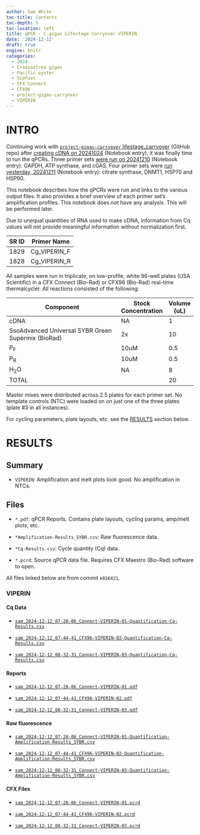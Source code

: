```yaml
---
author: Sam White
toc-title: Contents
toc-depth: 5
toc-location: left
title: qPCR - C.gigas Lifestage Carryover VIPERIN
date: '2024-12-12'
draft: true
engine: knitr
categories: 
  - 2024
  - Crassostrea gigas
  - Pacific oyster
  - SsoFast
  - CFX Connect
  - CFX96
  - project-gigas-carryover
  - VIPERIN
---
```

# INTRO
Continuing work with [`project-gigas-carryover` lifestage_carryover](https://github.com/RobertsLab/project-gigas-carryover/tree/main/lifestage_carryover) (GitHub repo) after [creating cDNA on 20241024](../2024-10-24-Reverse-Transcription---C.gigas-Lifestage-Carryover-RNA/index.qmd) (Notebook entry), it was finally time to run the qPCRs. Three primer sets [were run on 20241210](../2024-12-10-qPCRs---C.gigas-Lifestage-Carryover-GAPDH-ATP_synthase-and-cGAS/index.qmd) (Notebook entry): GAPDH, ATP synthase, and cGAS. Four primer sets were [run yesterday, 20241211](../2024-12-11-qPCRs---C.gigas-Lifestage-Carryover-citrate-synthase-DNMT1-HSP70-and-HSP90/index.qmd) (Notebook entry): citrate synthase, DNMT1, HSP70 and HSP90.

This notebook describes how the qPCRs were run and links to the various output files. It also provides a brief overview of each primer set's amplification profiles. This notebook does _not_ have any analysis. This will be performed later.

::: {.callout-note}
Due to unequal quantities of RNA used to make cDNA, information from Cq values will not provide meaningful information without normalization first.
:::


| SR ID | Primer Name          |
|-------|----------------------|
| 1829  | Cg_VIPERIN_F         |
| 1828  | Cg_VIPERIN_R         |


All samples were run in triplicate, on low-profile, white 96-well plates (USA Scientific) in a CFX Connect (Bio-Rad) or CFX96 (Bio-Rad) real-time thermalcycler. All reactions consisted of the following:

| Component                                          | Stock Concentration | Volume (uL) |
|----------------------------------------------------|---------------------|-------------|
| cDNA                                               | NA                  | 1           |
| SsoAdvanced Universal SYBR Green Supermix (BioRad) | 2x                  | 10          |
| P<sub>F</sub>                                      | 10uM                | 0.5         |
| P<sub>R</sub>                                      | 10uM                | 0.5         |
| H<sub>2</sub>O                                     | NA                  | 8           |
| TOTAL                                              |                     | 20          |

Master mixes were distributed across 2.5 plates for each primer set. No template controls (NTC) were loaded on on just one of the three plates (plate #3 in all instances).

For cycling parameters, plate layouts, etc. see the [RESULTS](#results) section below.


# RESULTS


## Summary

- `VIPERIN`: Amplification and melt plots look good. No amplification in NTCs.

## Files

::: {.callout-tip}

- `*.pdf`: qPCR Reports. Contains plate layouts, cycling params, amp/melt plots, etc.

- `*Amplification-Results_SYBR.csv`: Raw fluorescence data.

- `*Cq-Results.csv`: Cycle quantity (Cq) data.

- `*.pcrd`: Source qPCR data file. Requires CFX Maestro (Bio-Rad) software to open.

All files linked below are from commit `e816421`.

:::

### VIPERIN

#### Cq Data

- [`sam_2024-12-12_07-28-06_Connect-VIPERIN-01-Quantification-Cq-Results.csv`](https://github.com/RobertsLab/project-gigas-carryover/tree/e816421f8beae1dca580eb451939965f4ed5aa3e/lifestage_carryover/data/qPCR/Cq/sam_2024-12-12_07-28-06_Connect-VIPERIN-01-Quantification-Cq-Results.csv)

- [`sam_2024-12-12_07-44-41_CFX96-VIPERIN-02-Quantification-Cq-Results.csv`](https://github.com/RobertsLab/project-gigas-carryover/tree/e816421f8beae1dca580eb451939965f4ed5aa3e/lifestage_carryover/data/qPCR/Cq/sam_2024-12-12_07-44-41_CFX96-VIPERIN-02-Quantification-Cq-Results.csv)

- [`sam_2024-12-12_08-32-31_Connect-VIPERIN-03-Quantification-Cq-Results.csv`](https://github.com/RobertsLab/project-gigas-carryover/tree/e816421f8beae1dca580eb451939965f4ed5aa3e/lifestage_carryover/data/qPCR/Cq/sam_2024-12-12_08-32-31_Connect-VIPERIN-03-Quantification-Cq-Results.csv)

#### Reports

- [`sam_2024-12-12_07-28-06_Connect-VIPERIN-01.pdf`](https://github.com/RobertsLab/project-gigas-carryover/tree/e816421f8beae1dca580eb451939965f4ed5aa3e/lifestage_carryover/data/qPCR/Cq/sam_2024-12-12_07-28-06_Connect-VIPERIN-01.pdf)

- [`sam_2024-12-12_07-44-41_CFX96-VIPERIN-02.pdf`](https://github.com/RobertsLab/project-gigas-carryover/tree/e816421f8beae1dca580eb451939965f4ed5aa3e/lifestage_carryover/data/qPCR/Cq/sam_2024-12-12_07-44-41_CFX96-VIPERIN-02.pdf)

- [`sam_2024-12-12_08-32-31_Connect-VIPERIN-03.pdf`](https://github.com/RobertsLab/project-gigas-carryover/tree/e816421f8beae1dca580eb451939965f4ed5aa3e/lifestage_carryover/data/qPCR/Cq/sam_2024-12-12_08-32-31_Connect-VIPERIN-03.pdf)

#### Raw fluorescence

- [`sam_2024-12-12_07-28-06_Connect-VIPERIN-01-Quantification-Amplification-Results_SYBR.csv`](https://github.com/RobertsLab/project-gigas-carryover/tree/e816421f8beae1dca580eb451939965f4ed5aa3e/lifestage_carryover/data/qPCR/raw_fluorescence/sam_2024-12-12_07-28-06_Connect-VIPERIN-01-Quantification-Amplification-Results_SYBR.csv)

- [`sam_2024-12-12_07-44-41_CFX96-VIPERIN-02-Quantification-Amplification-Results_SYBR.csv`](https://github.com/RobertsLab/project-gigas-carryover/tree/e816421f8beae1dca580eb451939965f4ed5aa3e/lifestage_carryover/data/qPCR/raw_fluorescence/sam_2024-12-12_07-44-41_CFX96-VIPERIN-02-Quantification-Amplification-Results_SYBR.csv)

- [`sam_2024-12-12_08-32-31_Connect-VIPERIN-03-Quantification-Amplification-Results_SYBR.csv`](https://github.com/RobertsLab/project-gigas-carryover/tree/e816421f8beae1dca580eb451939965f4ed5aa3e/lifestage_carryover/data/qPCR/raw_fluorescence/sam_2024-12-12_08-32-31_Connect-VIPERIN-03-Quantification-Amplification-Results_SYBR.csv)

#### CFX Files

- [`sam_2024-12-12_07-28-06_Connect-VIPERIN-01.pcrd`](https://github.com/RobertsLab/project-gigas-carryover/tree/e816421f8beae1dca580eb451939965f4ed5aa3e/lifestage_carryover/data/qPCR/cfx_connect/sam_2024-12-12_07-28-06_Connect-VIPERIN-01.pcrd)

- [`sam_2024-12-12_07-44-41_CFX96-VIPERIN-02.pcrd`](https://github.com/RobertsLab/project-gigas-carryover/tree/e816421f8beae1dca580eb451939965f4ed5aa3e/lifestage_carryover/data/qPCR/cfx_connect/sam_2024-12-12_07-44-41_CFX96-VIPERIN-02.pcrd)

- [`sam_2024-12-12_08-32-31_Connect-VIPERIN-03.pcrd`](https://github.com/RobertsLab/project-gigas-carryover/tree/e816421f8beae1dca580eb451939965f4ed5aa3e/lifestage_carryover/data/qPCR/cfx_connect/sam_2024-12-12_08-32-31_Connect-VIPERIN-03.pcrd)